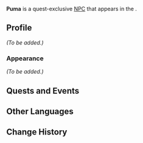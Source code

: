 {{Meta
<!-- Remove this template after adding the missing info -->
|missing_NPC_profile  = yes
<!--
|missing_NPC_idle     = yes
|missing_NPC_dialogue = yes
-->
}}
{{Character Infobox
|type             = Quest NPC
|image            = NPC Puma.png
|realname         = <!-- Optional, if different from in-game name -->
|deceased         = <!-- Past (for deceased prior to events of the game) or free response -->
|region           = Natlan
|location         = Natlan
|affiliation      = Children of Echoes
|title            = 

|ancestry         = <!-- Clan/family -->
|father           = 
|mother           = 
|spouse           = 
|sibling          = 
|child            = Tepal
|childNote        = Foster
|relative         = 

|voiceEN          = 
|voiceCN          = 
|voiceJP          = 
|voiceKR          = 
}}
'''Puma''' is a quest-exclusive [[NPC]] that appears in the {{Quest|Mortal Pursuit}}.
<!--
==Location==
{{subst:#tag:gallery|
NPC Location {{subst:#titleparts:{{subst:PAGENAME}}}}.png{{subst:!}}{{subst:#titleparts:{{subst:PAGENAME}}}}'s location
NPC Location {{subst:#titleparts:{{subst:PAGENAME}}}} Context.png{{subst:!}}Additional context
}}
-->
==Profile==
<!--Detailed story/lore information goes here.-->
''(To be added.)''

===Appearance===
<!--Keep appearance section short and concise. Limit to 2 paragraphs with 3-4 sentences each.-->
''(To be added.)''

==Quests and Events==
{{Quests and Events}}
<!--
==Idle Quotes==
{{Dialogue Start}}
:{{DIcon|Idle}} {{Tx}}
::{{A|VO {{subst:#titleparts:{{subst:PAGENAME}}}} 01.ogg}} "{{Tx}}"
{{Dialogue End}}

==Dialogue==
{{Dialogue Start}}
:'''{{subst:#titleparts:{{subst:PAGENAME}}}}:''' 
:{{DIcon}}
{{Dialogue End}}

==Event Dialogue==
===Event Name===
{{Dialogue Start}}
:'''{{subst:#titleparts:{{subst:PAGENAME}}}}:'''
{{Dialogue End}}
-->
==Other Languages==
{{Other Languages|default_hidden=1
|en      = Puma
|zhs     = 普玛
|zhs_rm  = Pǔmǎ
|zht     = 普瑪
|zht_rm  = Pǔmǎ
|ja      = プマー
|ja_rm   = Pumaa
|ko      = 푸마
|es      = Puma
|fr      = Puma
|ru      = Пума
|th      = Puma
|vi      = Puma
|de      = Puma
|id      = Puma
|pt      = Puma
|tr      = Puma
|it      = Puma
}}

==Change History==
{{Change History|5.2}}
<!--
==References==
{{Reflist}}
-->
